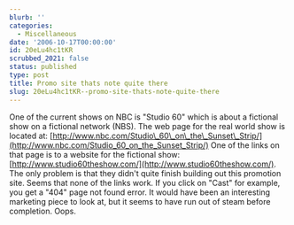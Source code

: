 ```yaml
---
blurb: ''
categories:
  - Miscellaneous
date: '2006-10-17T00:00:00'
id: 20eLu4hc1tKR
scrubbed_2021: false
status: published
type: post
title: Promo site thats note quite there
slug: 20eLu4hc1tKR--promo-site-thats-note-quite-there
---
```


One of the current shows on NBC is "Studio 60" which is about a
fictional show on a fictional network (NBS). The web page for the
real world show is located at:
[http://www.nbc.com/Studio\_60\_on\_the\_Sunset\_Strip/](http://www.nbc.com/Studio_60_on_the_Sunset_Strip/)
One of the links on that page is to a website for the fictional
show:
[http://www.studio60theshow.com/](http://www.studio60theshow.com/).
The only problem is that they didn't quite finish building out this
promotion site. Seems that none of the links work. If you click on
"Cast" for example, you get a "404" page not found error. It would
have been an interesting marketing piece to look at, but it seems
to have run out of steam before completion. Oops.
